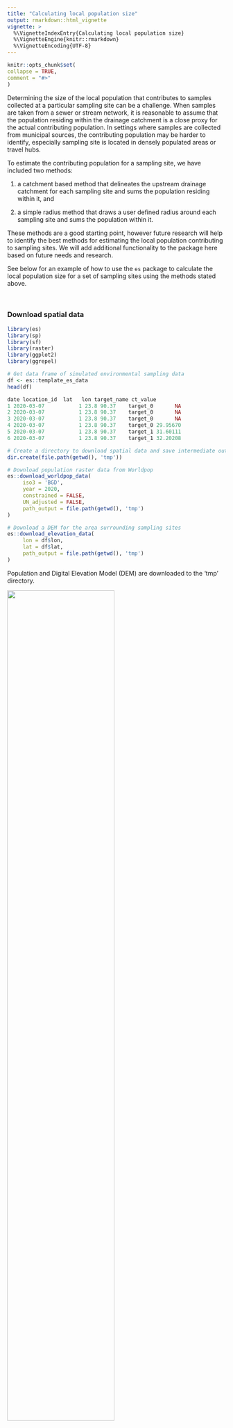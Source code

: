 ```yaml
---
title: "Calculating local population size"
output: rmarkdown::html_vignette
vignette: >
  %\VignetteIndexEntry{Calculating local population size}
  %\VignetteEngine{knitr::rmarkdown}
  %\VignetteEncoding{UTF-8}
---
```

  
```r
knitr::opts_chunk$set(
collapse = TRUE,
comment = "#>"
)
```

Determining the size of the local population that contributes to samples collected at a particular sampling site can be a challenge. When samples are taken from a sewer or stream network, it is reasonable to assume that the population residing within the drainage catchment is a close proxy for the actual contributing population. In settings where samples are collected from municipal sources, the contributing population may be harder to identify, especially sampling site is located in densely populated areas or travel hubs. 

To estimate the contributing population for a sampling site, we have included two methods: 

1) a catchment based method that delineates the upstream drainage catchment for each sampling site and sums the population residing within it, and

2) a simple radius method that draws a user defined radius around each sampling site and sums the population within it. 

These methods are a good starting point, however future research will help to identify the best methods for estimating the local population contributing to sampling sites. We will add additional functionality to the package here based on future needs and research. 

See below for an example of how to use the `es` package to calculate the local population size for a set of sampling sites using the methods stated above.

\

### Download spatial data
``` r
library(es)
library(sp)
library(sf)
library(raster)
library(ggplot2)
library(ggrepel)
```

``` r
# Get data frame of simulated environmental sampling data
df <- es::template_es_data
head(df)

date location_id  lat   lon target_name ct_value
1 2020-03-07           1 23.8 90.37    target_0       NA
2 2020-03-07           1 23.8 90.37    target_0       NA
3 2020-03-07           1 23.8 90.37    target_0       NA
4 2020-03-07           1 23.8 90.37    target_0 29.95670
5 2020-03-07           1 23.8 90.37    target_1 31.60111
6 2020-03-07           1 23.8 90.37    target_1 32.20208

# Create a directory to download spatial data and save intermediate output
dir.create(file.path(getwd(), 'tmp'))

# Download population raster data from Worldpop
es::download_worldpop_data(
     iso3 = 'BGD',
     year = 2020,
     constrained = FALSE,
     UN_adjusted = FALSE,
     path_output = file.path(getwd(), 'tmp')
)

# Download a DEM for the area surrounding sampling sites
es::download_elevation_data(
     lon = df$lon,
     lat = df$lat,
     path_output = file.path(getwd(), 'tmp')
)
```

Population and Digital Elevation Model (DEM) are downloaded to the 'tmp' directory.

![](../man/figures/dir_download.png){width=70%}

\

### Calculate local population
``` r
# Delineate drainage catchments and calculate the population size within them
pop_catchment <- es::get_population_catchment(
     lon = df$lon,
     lat = df$lat,
     path_pop_raster = file.path(getwd(), 'tmp/bgd_ppp_2020.tif'),
     path_dem_raster = file.path(getwd(), 'tmp/dem.tif'),
     path_output = file.path(getwd(), 'tmp')
)

pop_catchment

lon   lat catchment_area_km2 population_catchment
1 90.37 23.80              712.2                69635
2 90.38 23.80               31.0                 2834
3 90.37 23.81                5.2                  279

pop_radius <- es::get_population_radius(
     lon = df$lon,
     lat = df$lat,
     radius = 300,
     path_pop_raster = file.path(getwd(), 'tmp/bgd_ppp_2020.tif'),
     path_output = file.path(getwd(), 'tmp')
)

pop_radius

    lon   lat population_radius_300
1 90.37 23.80                 62868
2 90.38 23.80                 38588
3 90.37 23.81                 21450

# Merge with environmental sampling data
result <- merge(df, pop_catchment, by=c('lon', 'lat'), all.x=T)
result <- merge(result, pop_radius, by=c('lon', 'lat'), all.x=T)
head(result)

    lon  lat       date location_id target_name ct_value catchment_area_km2 population_catchment population_radius_300
1 90.37 23.8 2020-03-07           1    target_0       NA              712.2                69635                 62868
2 90.37 23.8 2020-03-07           1    target_0       NA              712.2                69635                 62868
3 90.37 23.8 2020-03-07           1    target_0       NA              712.2                69635                 62868
4 90.37 23.8 2020-03-07           1    target_0 29.95670              712.2                69635                 62868
5 90.37 23.8 2020-03-07           1    target_1 31.60111              712.2                69635                 62868
6 90.37 23.8 2020-03-07           1    target_1 32.20208              712.2                69635                 62868

```

The intermediate spatial data produced in the delineation of drainage catchments and calculation of population size are also saved to the 'tmp' output directory.

![](../man/figures/dir_output.png){width=70%}

\

### Plot results
These output data can be used for further analysis and visualization. Below is an example plot of the local population calculations shown above.

```r{eval=FALSE}
pts <- sp::SpatialPoints(data.frame(x=pop_catchment$lon, y=pop_catchment$lat), proj4string=sp::CRS("+proj=longlat +ellps=WGS84 +datum=WGS84 +no_defs"))

rast_dem <- raster::raster(file.path(getwd(), 'tmp/dem.tif'))
rast_pop <- raster::raster(file.path(getwd(), 'tmp/bgd_ppp_2020_crop.tif'))

shp_streams <- sf::st_read(file.path(getwd(), 'tmp/streams.shp'), quiet=TRUE, crs = "+proj=longlat +ellps=WGS84 +datum=WGS84 +no_defs")
shp_catchments <- sf::st_read(file.path(getwd(), 'tmp/catchments.shp'), quiet=TRUE)
shp_radius <- sf::st_read(file.path(getwd(), 'tmp/points_buffer_300.shp'), quiet=TRUE)


tmp <- raster::as.data.frame(rast_dem, xy=TRUE)
colnames(tmp)[3] <- 'dem'

plot_catchment <-
     ggplot2::ggplot() +
     geom_raster(data=tmp, aes(x=x, y=y, fill=dem)) +
     geom_sf(data=sf::st_as_sf(shp_streams), colour = "dodgerblue", fill = NA) +
     geom_sf(data=sf::st_as_sf(shp_catchments), colour = "green", fill = NA) +
     geom_point(data=pop_catchment, aes(x=lon, y=lat), pch=3, size=2, color='red') +
     ggrepel::geom_label_repel(data=pop_catchment, aes(x=lon, y=lat, label=catchment_area_km2)) +
     ggplot2::ggtitle('Catchment size (sq km)') +
     ggrepel::geom_label_repel(box.padding   = 0.5,
                               point.padding = 0.5,
                               segment.color = 'black',
                               segment.size = 0.25) +
     scale_fill_gradient(low="black", high="white") +
     coord_sf() +
     theme_void() +
     theme(plot.title = element_text(hjust = 0.5),
           legend.position='right',
           legend.title = element_blank(),
           legend.key.height=unit(40,'pt'),
           legend.key.width=unit(5,'pt'))




tmp <- raster::as.data.frame(rast_pop, xy=TRUE)
colnames(tmp)[3] <- 'pop'

plot_catchment_pop <-
     ggplot2::ggplot() +
     geom_raster(data=tmp, aes(x=x, y=y, fill=pop)) +
     geom_sf(data=sf::st_as_sf(shp_catchments), colour = "green", fill = NA) +
     geom_point(data=pop_catchment, aes(x=lon, y=lat), pch=3, size=2, color='red') +
     ggrepel::geom_label_repel(data=pop_catchment, aes(x=lon, y=lat, label=population_catchment)) +
     ggplot2::ggtitle('Population within catchment') +
     ggrepel::geom_label_repel(box.padding   = 0.5,
                               point.padding = 0.5,
                               segment.color = 'black',
                               segment.size = 0.25) +
     scale_fill_viridis_c(na.value='white', option='rocket') +
     coord_sf() +
     theme_void() +
     theme(plot.title = element_text(hjust = 0.5),
           legend.position='right',
           legend.title = element_blank(),
           legend.key.height=unit(40,'pt'),
           legend.key.width=unit(5,'pt'))


tmp <- raster::as.data.frame(rast_pop, xy=TRUE)
colnames(tmp)[3] <- 'pop'

plot_radius_pop <-
     ggplot2::ggplot() +
     geom_raster(data=tmp, aes(x=x, y=y, fill=pop)) +
     geom_sf(data=sf::st_as_sf(shp_radius), colour = "green", fill = NA) +
     geom_point(data=pop_catchment, aes(x=lon, y=lat), pch=3, size=2, color='red') +
     ggrepel::geom_label_repel(data=pop_radius, aes(x=lon, y=lat, label=population_radius_300)) +
     ggplot2::ggtitle('Population within radius (300m)') +
     ggrepel::geom_label_repel(box.padding   = 0.5,
                               point.padding = 0.5,
                               segment.color = 'black',
                               segment.size = 0.25) +
     scale_fill_viridis_c(na.value='white', option='rocket') +
     coord_sf() +
     theme_void() +
     theme(plot.title = element_text(hjust = 0.5),
           legend.position='right',
           legend.title = element_blank(),
           legend.key.height=unit(40,'pt'),
           legend.key.width=unit(5,'pt'))


gridExtra::grid.arrange(plot_catchment, plot_catchment_pop, plot_radius_pop, ncol=3)
```

![](../man/figures/map_output.png){width=160%}
